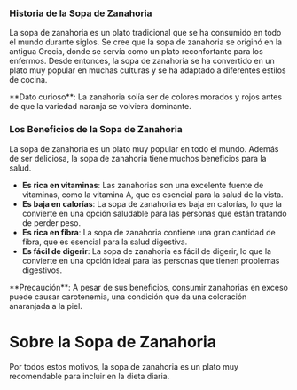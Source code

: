 
### Historia de la Sopa de Zanahoria

La sopa de zanahoria es un plato tradicional que se ha consumido en todo el mundo durante siglos.
 Se cree que la sopa de zanahoria se originó en la antigua Grecia, donde se servía como un plato reconfortante para los enfermos. 
 Desde entonces, la sopa de zanahoria se ha convertido en un plato muy popular en muchas culturas y se ha adaptado a diferentes 
 estilos de cocina.

<Callout type="info">
  **Dato curioso**: La zanahoria solía ser de colores morados y rojos antes de que la variedad naranja se volviera dominante.
</Callout>

### Los Beneficios de la Sopa de Zanahoria

La sopa de zanahoria es un plato muy popular en todo el mundo. Además de ser deliciosa, la sopa de zanahoria tiene muchos beneficios para la salud.

- **Es rica en vitaminas**: Las zanahorias son una excelente fuente de vitaminas, como la vitamina A, que es esencial para la salud de la vista.
- **Es baja en calorías**: La sopa de zanahoria es baja en calorías, lo que la convierte en una opción saludable para las personas que están tratando de perder peso.
- **Es rica en fibra**: La sopa de zanahoria contiene una gran cantidad de fibra, que es esencial para la salud digestiva.
- **Es fácil de digerir**: La sopa de zanahoria es fácil de digerir, lo que la convierte en una opción ideal para las personas que tienen problemas digestivos.

<Callout type="warning">
  **Precaución**: A pesar de sus beneficios, consumir zanahorias en exceso puede causar carotenemia, una condición que da una coloración anaranjada a la piel.
</Callout>


# Sobre la Sopa de Zanahoria

<Card 
  title="Descubre las culturas que toman sopa de zanahoria" 
  content="Descubre los orígenes y la evolución de la sopa de zanahoria a través de los siglos." 
  link="/historia"
/>

<Card 
  title="Beneficios para la salud" 
  content="Conoce los múltiples beneficios que ofrece la sopa de zanahoria para el cuerpo." 
  link="/beneficios"
/>

Por todos estos motivos, la sopa de zanahoria es un plato muy recomendable para incluir en la dieta diaria.




